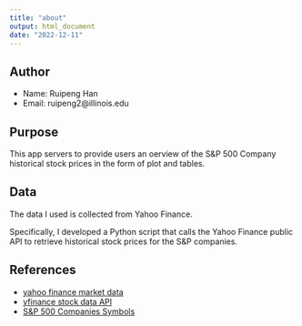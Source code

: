 ```yaml
---
title: "about"
output: html_document
date: "2022-12-11"
---
```


## Author
* Name: Ruipeng Han
* Email: ruipeng2@illinois.edu

## Purpose

This app servers to provide users an oerview of the S&P 500 Company historical stock prices in the form of plot and tables.


## Data

The data I used is collected from Yahoo Finance. 

Specifically, I developed a Python script that calls the Yahoo Finance public API to retrieve historical stock prices for the S&P companies.

## References

* [yahoo finance market data](https://finance.yahoo.com/quote/AAPL/history?p=AAPL)
* [yfinance stock data API](https://algotrading101.com/learn/yfinance-guide/)
* [S&P 500 Companies Symbols](https://stockmarketmba.com/stocksinthesp500.php)
